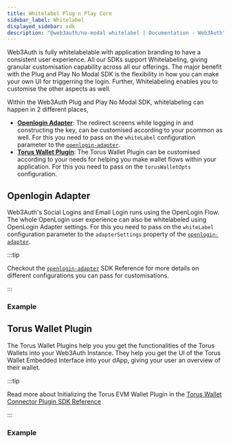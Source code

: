 ```yaml
---
title: Whitelabel Plug n Play Core
sidebar_label: Whitelabel
displayed_sidebar: sdk
description: "@web3auth/no-modal whitelabel | Documentation - Web3Auth"
---
```



Web3Auth is fully whitelabelable with application branding to have a consistent user experience. All our SDKs support Whitelabeling, giving granular
customisation capability across all our offerings. The major benefit with the Plug and Play No Modal SDK is the flexibility in how you can make your
own UI for triggerring the login. Further, Whitelabeling enables you to customise the other aspects as well.

Within the Web3Auth Plug and Play No Modal SDK, whitelabeling can happen in 2 different places,

- [**Openlogin Adapter**](#openlogin-adapter): The redirect screens while logging in and constructing the key, can be customised according to your
  pcommon as well. For this you need to pass on the `whiteLabel` configuration parameter to the
  [`openlogin-adapter`](/sdk/pnp/web/adapters/openlogin).
- [**Torus Wallet Plugin**](#torus-wallet-plugin): The Torus Wallet Plugin can be customised according to your needs for helping you make wallet flows
  within your application. For this you need to pass on the `torusWalletOpts` configuration.

## Openlogin Adapter

Web3Auth's Social Logins and Email Login runs using the OpenLogin Flow. The whole OpenLogin user experience can also be whitelabeled using OpenLogin
Adapter settings. For this you need to pass on the `whiteLabel` configuration parameter to the `adapterSettings` property of the
[`openlogin-adapter`](/sdk/pnp/web/adapters/openlogin).

:::tip

Checkout the [`openlogin-adapter`](/sdk/pnp/web/adapters/openlogin) SDK Reference for more details on different configurations you can pass for
customisations.

:::

<OpenloginWhiteLabelConfig />

### Example

<OpenloginWhiteLabelExample />

## Torus Wallet Plugin

The Torus Wallet Plugins help you you get the functionalities of the Torus Wallets into your Web3Auth Instance. They help you get the UI of the Torus
Wallet Embedded Interface into your dApp, giving your user an overview of their wallet.

:::tip

Read more about Initializing the Torus EVM Wallet Plugin in the [Torus Wallet Connector Plugin SDK Reference](/sdk/helper-sdks/plugins/evm-wallet)

:::

<PluginConfig />
<PluginWhitelabelConfig />

### Example

<PluginsExample />
